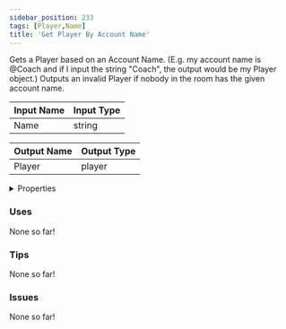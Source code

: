 ```yaml
---
sidebar_position: 233
tags: [Player,Name]
title: 'Get Player By Account Name'
---
```


Gets a Player based on an Account Name. (E.g. my account name is @Coach and if I input the string "Coach", the output would be my Player object.) Outputs an invalid Player if nobody in the room has the given account name.




<EsbSvg />

| Input Name | Input Type |
|-----------|-----------|
| Name | string |

| Output Name | Output Type |
|-----------|-----------|
| Player | player |


<details>
  <summary>Properties</summary>
  <div>
    <div>
    <table>
      <thead>
        <tr>
          <th>Is beta required?</th>
          <th>❌</th>
        </tr>
        <tr>
          <th>Is this chip a trolling risk?</th>
          <th>❌</th>
        </tr>
        <tr>
          <th>Is this chip a role assignment risk?</th>
          <th>❌</th>
        </tr>
        <tr>
          <th>Chip UUID</th>
          <th>2ee5a268-9d44-4326-8a34-ad126a3218f2</th>
        </tr>
      </thead>
    </table>
    </div>
  </div>
</details>

### Uses

None so far!

### Tips

None so far!

### Issues

None so far!